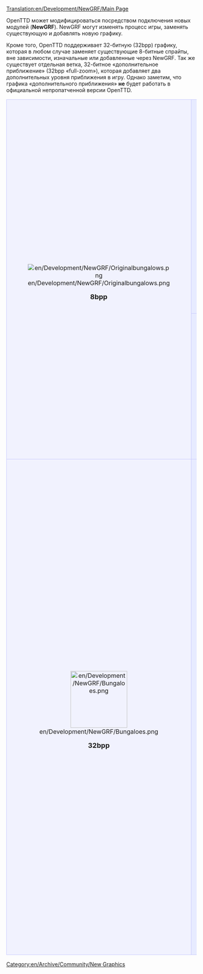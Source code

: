 [[Translation:en/Development/NewGRF/Main Page]]


OpenTTD может модифицироваться посредством подключения новых модулей ('''NewGRF'''). NewGRF могут изменять процесс игры, заменять существующую и добавлять новую графику.

Кроме того, OpenTTD поддерживает 32-битную (32bpp) графику, которая в любом случае заменяет существующие 8-битные спрайты, вне зависимости, изначальные или добавленные через NewGRF. Так же существует отдельная ветка, 32-битное «дополнительное приближение» (32bpp «full-zoom»), которая добавляет два дополнительных уровня приближения в игру. Однако заметим, что графика «дополнительного приближения» '''не''' будет работать в официальной непропатченной версии OpenTTD.

{| 
|-
|align="center" rowspan="2" style="background-color: #f1f2fe; border: 1px solid #c7c8fe; margin: 0; padding: 1em 1em 0em 1em;"|
[[File:en/Development/NewGRF/Originalbungalows.png]]
   
<font size="4">'''8bpp'''</font>


|style="background-color: #e7ebff; border: 1px solid #c7c8fe; margin: 0; padding: 1em 1em 0em 1em;"|
<font size="3">'''Разработка NewGRF'''</font>
*[[en/Development/NewGRF/Development Tools|Инструменты для разработки NewGRF (англ.)]]
*[[en/Development/NewGRF/Debugging|Исправление ошибок (debugging) в NewGRF (англ.)]]
*[[en/Development/NewGRF/Alignment|Особенности расположения спрайтов (англ.)]]
*'''Проект 8-битного (8bpp) [[en/Archive/Community/OpenGFX Readme|комплекта базовой графики OpenGFX (англ.)]]''' (по лицензии GPL v2 для OpenTTD)
*[http://dev.openttdcoop.org/projects DevZone] — страница нескольких проектов NewGRF (англ.)
*[http://wiki.ttdpatch.net/tiki-index.php?page=NewGraphicsSpecs Wiki со спецификацией NewGRF (англ.)]
|-
|style="background-color: #e7ebff; border: 1px solid #c7c8fe; margin: 0; padding: 1em 1em 0em 1em;"|
<font size="3">'''[[en/Community/NewGRF/Main Page|Список готовых NewGRF (англ.)]] и [[en/Manual/NewGRF|Руководство по использованию NewGRF (англ.)]]'''</font>

:NewGRF изменяет процесс игру и графику. Документация по использованию и установке NewGRF. Список некоторых основных NewGRF.
|-
|align="center" style="background-color: #f1f2fe; border: 1px solid #c7c8fe; margin: 0; padding: 1em 1em 0em 1em;"|
[[File:en/Development/NewGRF/Bungaloes.png|150px]]

<font size="4">'''32bpp'''</font>
|style="background-color: #e7ebff; border: 1px solid #c7c8fe; margin: 0; padding: 1em 1em 0em 1em;"|
<font size="3">'''Документация по [[en/Archive/Old 32bpp/32bit Graphics Development|разработке 32-битной графики (англ.)]]'''</font>

:Документация по разработке 32-битной графики. Начиная от теории (размеры, особенности освещения, тьюториалы, и т.д.), заканчивая практикой (материалы, свойства).

<font size="3">'''Отслеживание изменений в разработке графики'''</font>

:Будьте на переднем крае развития 32-битной графики OpenTTD. Смотрите, что конкретно было конвертировано и что осталось на потом.
:[[en/Archive/Old 32bpp/32bpp graphics development tracker|32bpp — Оригинальный масштаб (англ.)]]
:[[en/Archive/Old 32bpp/32bpp graphics development tracker (extra zoom)|32bpp — Дополнительное приближение (англ.)]]

<font size="3">'''Готовая графика'''</font>

:[[en/Archive/Old 32bpp/List of downloadable 32 bpp tars|32bpp — Оригинальный масштаб (англ.)]] — Список выпущенной (готовой и упакованной) 32-битной графики, с которую можно использовать в OpenTTD прямо сейчас.
:[[en/Community/NewGRF/Playing with 32 bpp graphics|32bpp — Дополнительное приближение (англ.)]] — Список графики с двумя дополнительными уровнями приближения и информация о настройке.
|}

[[Category:en/Archive/Community/New Graphics]]